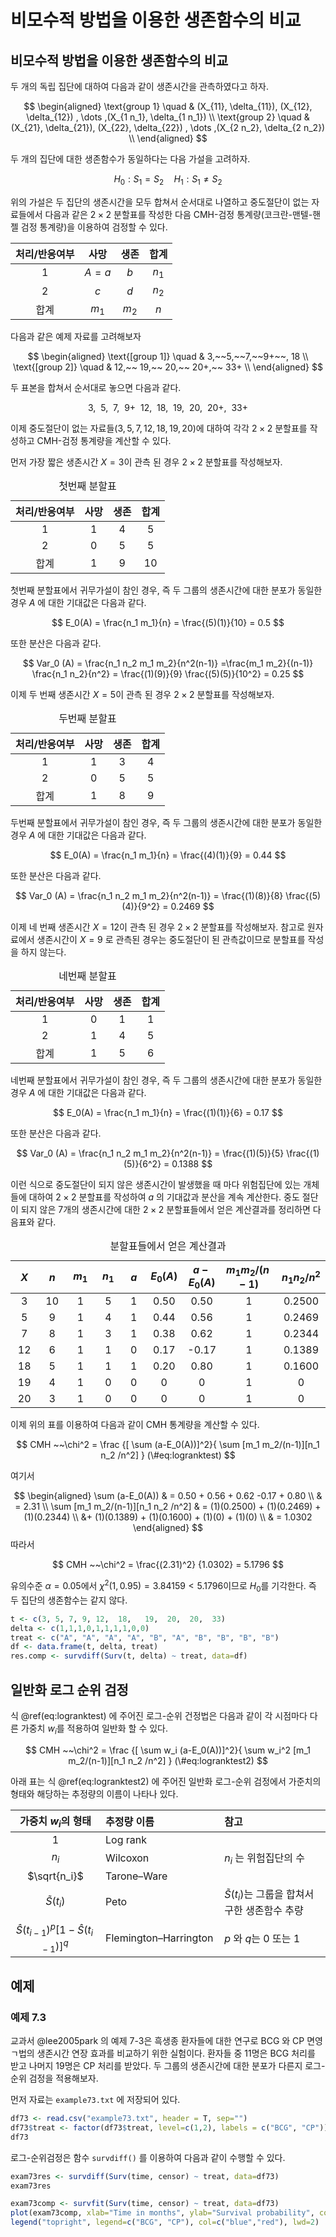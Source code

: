 # 비모수적 방법을 이용한  생존함수의 비교 {#sec-logrank}


## 비모수적 방법을 이용한  생존함수의 비교

두 개의 독립 집단에 대하여 다음과 같이 생존시간을 관측하였다고 하자.

$$
\begin{aligned}
\text{group 1} \quad & (X_{11}, \delta_{11}), (X_{12}, \delta_{12}) , \dots ,(X_{1 n_1}, \delta_{1 n_1}) \\
\text{group 2} \quad & (X_{21}, \delta_{21}), (X_{22}, \delta_{22}) , \dots ,(X_{2 n_2}, \delta_{2 n_2}) \\
\end{aligned}
$$

두 개의 집단에 대한 생존함수가 동일하다는 다음 가설을 고려하자.

 $$ 
 H_0: S_1 = S_2 \quad H_1: S_1 \ne S_2  
 $$

위의 가설은 두 집단의 생존시간을 모두 합쳐서 순서대로 나열하고  중도절단이 없는 자료들에서 다음과 같은 $2\times 2$  분할표를 작성한 다음 CMH-검정 통계량(코크란-맨텔-핸젤 검정 통계량)을 이용하여 검정할 수 있다. 

| 처리/반응여부  | 사망    |  생존  | 합계 |
|:---------------:|:---------:|:----------:|:-----:|
| 1 | $A=a$ | $b$  |  $n_1$ |
| 2 |  $c$ | $d$  |  $n_2$ |
| 합계 | $m_1$ | $m_2$ | $n$ |

다음과 같은 예제 자료를 고려해보자 

$$
\begin{aligned}
\text{[group 1]} \quad & 3,~~5,~~7,~~9+~~, 18 \\
\text{[group 2]} \quad & 12,~~ 19,~~ 20,~~ 20+,~~ 33+ \\
\end{aligned}
$$

두 표본을 합쳐서 순서대로 놓으면 다음과 같다.

$$ 
3,~~5,~~7,~~9+~~12,~~ 18, ~~ 19,~~ 20,~~ 20+,~~ 33+  
$$

이제 중도절단이 없는 자료들($3,5,7,12,18,19,20$)에 대하여 각각  $2\times 2$  분할표를 작성하고  CMH-검정 통계량을 계산할 수 있다. 


먼저 가장 짧은 생존시간 $X=3$이 관측 된 경우 $2\times 2$  분할표를 작성해보자. 

| 처리/반응여부  | 사망    |  생존  | 합계 |
|:---------------:|:---------:|:----------:|:-----:|
| 1 | 1 | 4  |  5|
| 2 |  0 | 5  |  5 |
| 합계 | 1 | 9 | 10 |

:첫번째 분할표

첫번째 분할표에서 귀무가설이 참인 경우, 즉 두 그룹의 생존시간에 대한 분포가 동일한 경우 $A$ 에 대한 기대값은 다음과 같다.

$$ 
E_0(A) = \frac{n_1 m_1}{n} = \frac{(5)(1)}{10} = 0.5 
$$

또한 분산은 다음과 같다.

$$ 
Var_0 (A) = \frac{n_1 n_2 m_1 m_2}{n^2(n-1)} =\frac{m_1 m_2}{(n-1)} \frac{n_1 n_2}{n^2} = \frac{(1)(9)}{9} \frac{(5)(5)}{10^2} =     0.25 
$$


이제 두 번째 생존시간 $X=5$이 관측 된 경우 $2\times 2$  분할표를 작성해보자. 

| 처리/반응여부  | 사망    |  생존  | 합계 |
|:---------------:|:---------:|:----------:|:-----:|
| 1 | 1 | 3  |  4|
| 2 |  0 | 5  |  5 |
| 합계 | 1 | 8 | 9 |

:두번째 분할표

두번째 분할표에서 귀무가설이 참인 경우, 즉 두 그룹의 생존시간에 대한 분포가 동일한 경우 $A$ 에 대한 기대값은 다음과 같다.

$$ 
E_0(A) = \frac{n_1 m_1}{n} = \frac{(4)(1)}{9} = 0.44 
$$

또한 분산은 다음과 같다.

$$ 
Var_0 (A) = \frac{n_1 n_2 m_1 m_2}{n^2(n-1)}  = \frac{(1)(8)}{8} \frac{(5)(4)}{9^2} =     0.2469 
$$


이제 네 번째 생존시간 $X=12$이 관측 된 경우 $2\times 2$  분할표를 작성해보자.  참고로 원자료에서 생존시간이 $X=9$ 로 관측된 경우는 중도절단이 된 관측값이므로  분할표를 작성을 하지 않는다.

| 처리/반응여부  | 사망    |  생존  | 합계 |
|:---------------:|:---------:|:----------:|:-----:|
| 1 | 0 | 1  |  1|
| 2 |  1 | 4  |  5 |
| 합계 | 1 | 5 | 6 |

:네번째 분할표

네번째 분할표에서 귀무가설이 참인 경우, 즉 두 그룹의 생존시간에 대한 분포가 동일한 경우 $A$ 에 대한 기대값은 다음과 같다.

$$ 
E_0(A) = \frac{n_1 m_1}{n} = \frac{(1)(1)}{6} = 0.17 
$$

또한 분산은 다음과 같다.

$$ 
Var_0 (A) = \frac{n_1 n_2 m_1 m_2}{n^2(n-1)}  = \frac{(1)(5)}{5} \frac{(1)(5)}{6^2} =    0.1388
$$



이런 식으로 중도절단이 되지 않은 생존시간이 발생했을 때 마다  위험집단에 있는 개체들에 대하여  $2\times 2$  분할표를 작성하여 $a$ 의 기대값과 분산을 계속 계산한다. 중도 절단이 되지 않은 7개의 생존시간에 대한 $2\times 2$  분할표들에서 얻은 
계산결과를 정리하면 다음표와 같다.


| $X$ | $n$ |  $m_1$ |  $n_1$  |  $a$ | $E_0(A)$ | $a-E_0(A)$ | $m_1 m_2/(n-1)$ | $n_1 n_2 /n^2$ |
|:----:|:----:|:----:|:----:|:----:|:----:|:----:|:----:|:----:
| 3 | 10 | 1 | 5 | 1 | 0.50 | 0.50   | 1 | 0.2500 |
| 5 | 9  | 1 | 4 | 1 | 0.44 | 0.56   | 1 | 0.2469 |
| 7 | 8  | 1 | 3 | 1 | 0.38 | 0.62   | 1 | 0.2344 |
| 12 | 6 | 1 | 1 | 0 | 0.17 | -0.17  | 1 | 0.1389 |
| 18 | 5 | 1 | 1 | 1 | 0.20 |  0.80  | 1 | 0.1600  |
| 19 | 4 | 1 | 0 | 0 | 0    |  0     | 1 | 0    |
| 20 | 3 | 1 | 0 | 0 | 0    |  0     | 1 | 0     |

:분할표들에서 얻은 계산결과

이제 위의 표를 이용하여 다음과 같이 CMH 통계량을 계산할 수 있다.


$$
CMH ~~\chi^2 = \frac {[ \sum (a-E_0(A))]^2}{ \sum [m_1 m_2/(n-1)][n_1 n_2 /n^2] }  
(\#eq:logranktest)
$$


여기서 

$$
\begin{aligned}
\sum (a-E_0(A)) & = 0.50 + 0.56 + 0.62 -0.17 + 0.80 \\
& = 2.31 \\
 \sum [m_1 m_2/(n-1)][n_1 n_2 /n^2] & = (1)(0.2500) + (1)(0.2469) + (1)(0.2344)  \\
 &+ (1)(0.1389) + (1)(0.1600) + (1)(0) + (1)(0) \\
 & = 1.0302
\end{aligned}
$$ 
따라서 

$$
CMH ~~\chi^2 = \frac{(2.31)^2} {1.0302}  = 5.1796   
$$



유의수준 $\alpha=0.05$에서 $\chi^2(1,0.95) = 3.84159 <5.1796$이므로 $H_0$를 기각한다. 즉 두 집단의 생존함수는 같지 않다.


```r
t <- c(3, 5, 7, 9, 12,  18,   19,  20,  20,  33)
delta <- c(1,1,1,0,1,1,1,1,0,0)
treat <- c("A", "A", "A", "A", "B", "A", "B", "B", "B", "B")
df <- data.frame(t, delta, treat)
res.comp <- survdiff(Surv(t, delta) ~ treat, data=df)
```


## 일반화 로그 순위 검정

식 \@ref(eq:logranktest) 에 주어진 로그-순위 건정법은 다음과 같이 각 시점마다 다른 가중치 $w_i$를 적용하여 일반화 할 수 있다.


$$
CMH ~~\chi^2 = \frac {[ \sum w_i (a-E_0(A))]^2}{ \sum w_i^2 [m_1 m_2/(n-1)][n_1 n_2 /n^2] }  
(\#eq:logranktest2)
$$

아래 표는 식 \@ref(eq:logranktest2) 에 주어진 일반화 로그-순위 검정에서 가준치의 형태와 해당하는 추정량의 이름이 나타나 있다.

| 가중치 $w_i$의 형태 |  추정량 이름 |  참고 |
|:-----------:|:----------------|:--------------| 
|  1   | Log rank |  |
|  $n_i$ | Wilcoxon | $n_i$ 는 위험집단의 수 |
| $\sqrt{n_i}$ | Tarone–Ware |  |
| $\tilde S(t_i)$ | Peto |  $\tilde S(t_i)$는 그룹을 합쳐서 구한 생존함수 추량 |
|$\hat S (t_{i-1})^p [1 − \hat S(t_{i-1})]^q$ | Flemington–Harrington | $p$ 와 $q$는 0 또는 1 |


## 예제 


### 예제 7.3

교과서 @lee2005park 의 예제 7-3은 흑생종 환자들에 대한 연구로 BCG 와 CP 면영ㄱ법의 생존시간 연장 효과를 비교하기 위한 실험이다. 환자들 중 11명은 BCG 처리를 받고 나머지 19명은 CP 처리를 받았다. 두 그룹의 생존시간에 대한 분포가 다른지 로그-순위 검정을 적용해보자.


먼저 자료는 `example73.txt` 에 저장되어 있다.  

```r
df73 <- read.csv("example73.txt", header = T, sep="")
df73$treat <- factor(df73$treat, level=c(1,2), labels = c("BCG", "CP"))
df73
```

로그-순위검정은 함수 `survdiff()` 를 이용하여 다음과 같이 수행할 수 있다.

```r
exam73res <- survdiff(Surv(time, censor) ~ treat, data=df73)
exam73res
```


```r
exam73comp <- survfit(Surv(time, censor) ~ treat, data=df73)
plot(exam73comp, xlab="Time in months", ylab="Survival probability", col=c("blue", "red"), lwd=2)
legend("topright", legend=c("BCG", "CP"), col=c("blue","red"), lwd=2)
```



  